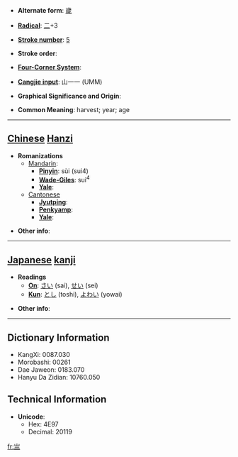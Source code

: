 * '''Alternate form''': [[歲]]

* '''[[Wiktionary:Chinese radical index| Radical]]''': [[Wiktionary:Chinese radical index 二|二]]+3

* '''[[Wiktionary:Chinese total strokes index|Stroke number]]''': [[Wiktionary:Chinese total strokes index 5|5]]

* '''Stroke order''': 

* '''[[Wiktionary:Chinese four corner index|Four-Corner System]]''': 

* '''[[Wiktionary:Chinese Cangjie index|Cangjie input]]''': 山一一 (UMM)

* '''Graphical Significance and Origin''': 

* '''Common Meaning''': harvest; year; age

----

== [[Chinese]] [[Hanzi]] ==

* '''Romanizations'''
** [[Mandarin]]:
*** '''[[Pinyin]]''': sùi (sui4)
*** '''[[Wade-Giles]]''': sui<sup>4</sup>
*** '''[[Yale]]''': 
**[[Cantonese]]
***'''[[Jyutping]]''':
***'''[[Penkyamp]]''': 
***'''[[Yale]]''': 

* '''Other info''': 

----

== [[Japanese]] [[kanji]] ==

* '''Readings'''
** '''[[On]]''': [[さい]] (sai), [[せい]] (sei)
** '''[[Kun]]''': [[とし]] (toshi), [[よわい]] (yowai)

* '''Other info''':  

----

== Dictionary Information ==

* KangXi: 0087.030
* Morobashi: 00261
* Dae Jaweon: 0183.070
* Hanyu Da Zidian: 10760.050

== Technical Information ==

* '''Unicode''':
** Hex: 4E97
** Decimal: 20119

[[fr:亗]]